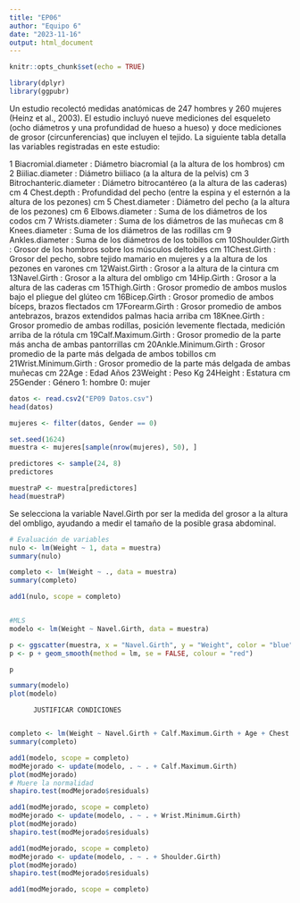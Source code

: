 ```yaml
---
title: "EP06"
author: "Equipo 6"
date: "2023-11-16"
output: html_document
---
```


```r
knitr::opts_chunk$set(echo = TRUE)
```

```r
library(dplyr)
library(ggpubr)
```

Un estudio recolectó medidas anatómicas de 247 hombres y 260 mujeres (Heinz et al., 2003). El estudio incluyó nueve mediciones del esqueleto (ocho diámetros y una profundidad de hueso a hueso) y doce mediciones de grosor (circunferencias) que incluyen el tejido. La siguiente tabla detalla las variables registradas en este estudio:

1 Biacromial.diameter	    : Diámetro biacromial (a la altura de los hombros)	cm
2 Biiliac.diameter	      : Diámetro biiliaco (a la altura de la pelvis)	cm
3 Bitrochanteric.diameter	: Diámetro bitrocantéreo (a la altura de las caderas)	cm
4 Chest.depth           	: Profundidad del pecho (entre la espina y el esternón a la altura de los pezones)	cm
5 Chest.diameter	        : Diámetro del pecho (a la altura de los pezones)	cm
6 Elbows.diameter	        : Suma de los diámetros de los codos	cm
7 Wrists.diameter	        : Suma de los diámetros de las muñecas	cm
8 Knees.diameter	        : Suma de los diámetros de las rodillas	cm
9 Ankles.diameter	        : Suma de los diámetros de los tobillos	cm
10Shoulder.Girth	        : Grosor de los hombros sobre los músculos deltoides	cm
11Chest.Girth           	: Grosor del pecho, sobre tejido mamario en mujeres y a la altura de los pezones en varones	cm
12Waist.Girth	            : Grosor a la altura de la cintura	cm
13Navel.Girth	            : Grosor a la altura del ombligo	cm
14Hip.Girth             	: Grosor a la altura de las caderas	cm
15Thigh.Girth           	: Grosor promedio de ambos muslos bajo el pliegue del glúteo	cm
16Bicep.Girth	            : Grosor promedio de ambos bíceps, brazos flectados	cm
17Forearm.Girth	          : Grosor promedio de ambos antebrazos, brazos extendidos palmas hacia arriba	cm
18Knee.Girth	            : Grosor promedio de ambas rodillas, posición levemente flectada, medición arriba de la rótula	cm
19Calf.Maximum.Girth	    : Grosor promedio de la parte más ancha de ambas pantorrillas	cm
20Ankle.Minimum.Girth	    : Grosor promedio de la parte más delgada de ambos tobillos	cm
21Wrist.Minimum.Girth	    : Grosor promedio de la parte más delgada de ambas muñecas	cm
22Age	                    : Edad	Años
23Weight	                : Peso	Kg
24Height              	  : Estatura	cm
25Gender	                : Género	1: hombre
                                    0: mujer

```r
datos <- read.csv2("EP09 Datos.csv")
head(datos)

mujeres <- filter(datos, Gender == 0)

set.seed(1624)
muestra <- mujeres[sample(nrow(mujeres), 50), ]

predictores <- sample(24, 8)
predictores

muestraP <- muestra[predictores]
head(muestraP)
```

Se selecciona la variable Navel.Girth por ser la medida del grosor a la altura del ombligo, ayudando a medir el tamaño de la posible grasa abdominal.

```r
# Evaluación de variables
nulo <- lm(Weight ~ 1, data = muestra)
summary(nulo)

completo <- lm(Weight ~ ., data = muestra)
summary(completo)

add1(nulo, scope = completo)


#MLS
modelo <- lm(Weight ~ Navel.Girth, data = muestra)

p <- ggscatter(muestra, x = "Navel.Girth", y = "Weight", color = "blue", fill = "blue")
p <- p + geom_smooth(method = lm, se = FALSE, colour = "red")

p

summary(modelo)
plot(modelo)
```


          JUSTIFICAR CONDICIONES
          

```r
completo <- lm(Weight ~ Navel.Girth + Calf.Maximum.Girth + Age + Chest.diameter + Elbows.diameter + Shoulder.Girth + Chest.Girth + Bitrochanteric.diameter + Wrist.Minimum.Girth, data = muestra)
summary(completo)

add1(modelo, scope = completo)
modMejorado <- update(modelo, . ~ . + Calf.Maximum.Girth)
plot(modMejorado)
# Muere la normalidad
shapiro.test(modMejorado$residuals)

add1(modMejorado, scope = completo)
modMejorado <- update(modelo, . ~ . + Wrist.Minimum.Girth)
plot(modMejorado)
shapiro.test(modMejorado$residuals)

add1(modMejorado, scope = completo)
modMejorado <- update(modelo, . ~ . + Shoulder.Girth)
plot(modMejorado)
shapiro.test(modMejorado$residuals)

add1(modMejorado, scope = completo)

```



